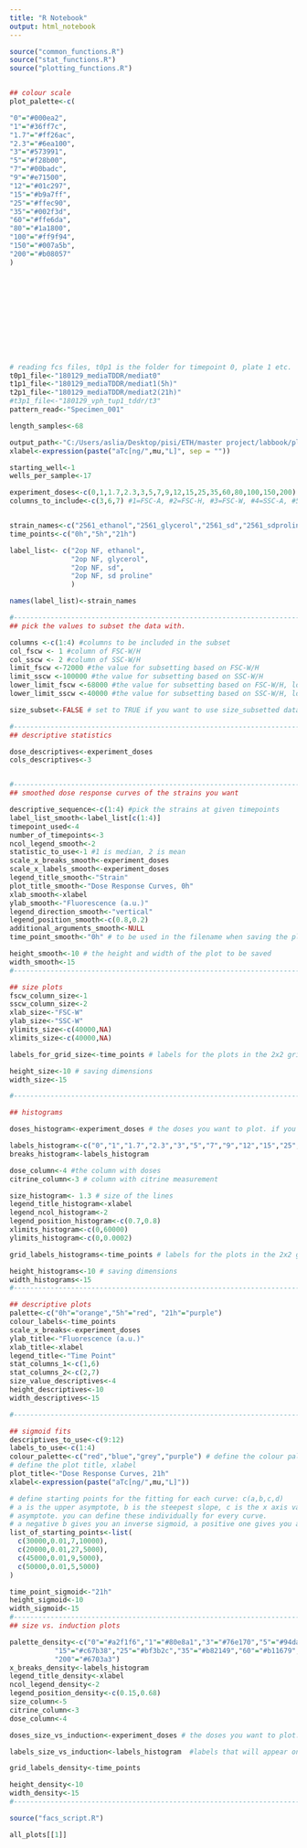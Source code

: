---
title: "R Notebook"
output: html_notebook
---


```{r set parameters}

source("common_functions.R")
source("stat_functions.R")
source("plotting_functions.R")


## colour scale
plot_palette<-c(

"0"="#000ea2",
"1"="#36ff7c",
"1.7"="#ff26ac",
"2.3"="#6ea100",
"3"="#573991",
"5"="#f28b00",
"7"="#00badc",
"9"="#e71500",
"12"="#01c297",
"15"="#b9a7ff",
"25"="#ffec90",
"35"="#002f3d",
"60"="#ffe6da",
"80"="#1a1800",
"100"="#ff9f94",
"150"="#007a5b",
"200"="#b08057"
)












# reading fcs files, t0p1 is the folder for timepoint 0, plate 1 etc.
t0p1_file<-"180129_mediaTDDR/mediat0"
t1p1_file<-"180129_mediaTDDR/mediat1(5h)"
t2p1_file<-"180129_mediaTDDR/mediat2(21h)"
#t3p1_file<-"180129_vph_tup1_tddr/t3"
pattern_read<-"Specimen_001"

length_samples<-68

output_path<-"C:/Users/aslia/Desktop/pisi/ETH/master project/labbook/plots/january18/180129_mediaTDDR" # for saving plots
xlabel<-expression(paste("aTc[ng/",mu,"L]", sep = "")) 

starting_well<-1
wells_per_sample<-17

experiment_doses<-c(0,1,1.7,2.3,3,5,7,9,12,15,25,35,60,80,100,150,200)
columns_to_include<-c(3,6,7) #1=FSC-A, #2=FSC-H, #3=FSC-W, #4=SSC-A, #5=SSC-H, #6=SSC-W, #7= 488 [C]-H


strain_names<-c("2561_ethanol","2561_glycerol","2561_sd","2561_sdproline") # all of them are just one strain, FRY2561
time_points<-c("0h","5h","21h")

label_list<- c("2op NF, ethanol",
               "2op NF, glycerol",
               "2op NF, sd",
               "2op NF, sd proline"
               )

names(label_list)<-strain_names

#---------------------------------------------------------------------------------------------------------------
## pick the values to subset the data with. 

columns <-c(1:4) #columns to be included in the subset
col_fscw <- 1 #column of FSC-W/H
col_sscw <- 2 #column of SSC-W/H
limit_fscw <-72000 #the value for subsetting based on FSC-W/H
limit_sscw <-100000 #the value for subsetting based on SSC-W/H
lower_limit_fscw <-68000 #the value for subsetting based on FSC-W/H, lower limit
lower_limit_sscw <-40000 #the value for subsetting based on SSC-W/H, lower limit

size_subset<-FALSE # set to TRUE if you want to use size_subsetted data, otherwise false.

#---------------------------------------------------------------------------------------------------------------
## descriptive statistics

dose_descriptives<-experiment_doses
cols_descriptives<-3


#---------------------------------------------------------------------------------------------------------------
## smoothed dose response curves of the strains you want

descriptive_sequence<-c(1:4) #pick the strains at given timepoints
label_list_smooth<-label_list[c(1:4)]
timepoint_used<-4
number_of_timepoints<-3
ncol_legend_smooth<-2
statistic_to_use<-1 #1 is median, 2 is mean
scale_x_breaks_smooth<-experiment_doses
scale_x_labels_smooth<-experiment_doses
legend_title_smooth<-"Strain"
plot_title_smooth<-"Dose Response Curves, 0h"
xlab_smooth<-xlabel
ylab_smooth<-"Fluorescence (a.u.)"
legend_direction_smooth<-"vertical"
legend_position_smooth<-c(0.8,0.2)
additional_arguments_smooth<-NULL
time_point_smooth<-"0h" # to be used in the filename when saving the plot.

height_smooth<-10 # the height and width of the plot to be saved
width_smooth<-15
#---------------------------------------------------------------------------------------------------------------

## size plots
fscw_column_size<-1
sscw_column_size<-2
xlab_size<-"FSC-W"
ylab_size<-"SSC-W"
ylimits_size<-c(40000,NA)
xlimits_size<-c(40000,NA)

labels_for_grid_size<-time_points # labels for the plots in the 2x2 grid

height_size<-10 # saving dimensions
width_size<-15

#---------------------------------------------------------------------------------------------------------------

## histograms

doses_histogram<-experiment_doses # the doses you want to plot. if you change this, you should change the manual colour scale inside the function as well. 

labels_histogram<-c("0","1","1.7","2.3","3","5","7","9","12","15","25","35","60","80","100","150","200") 
breaks_histogram<-labels_histogram

dose_column<-4 #the column with doses 
citrine_column<-3 # column with citrine measurement

size_histogram<- 1.3 # size of the lines
legend_title_histogram<-xlabel
legend_ncol_histogram<-2
legend_position_histogram<-c(0.7,0.8)
xlimits_histogram<-c(0,60000)
ylimits_histogram<-c(0,0.0002)

grid_labels_histograms<-time_points # labels for the plots in the 2x2 grid

height_histograms<-10 # saving dimensions
width_histograms<-15
#---------------------------------------------------------------------------------------------------------------

## descriptive plots
palette<-c("0h"="orange","5h"="red", "21h"="purple")
colour_labels<-time_points
scale_x_breaks<-experiment_doses
ylab_title<-"Fluorescence (a.u.)"
xlab_title<-xlabel
legend_title<-"Time Point"
stat_columns_1<-c(1,6)
stat_columns_2<-c(2,7)
size_value_descriptives<-4
height_descriptives<-10
width_descriptives<-15

#----------------------------------------------------------------------------------------------------------

## sigmoid fits
descriptives_to_use<-c(9:12)
labels_to_use<-c(1:4)
colour_palette<-c("red","blue","grey","purple") # define the colour palette for plotting
# define the plot title, xlabel
plot_title<-"Dose Response Curves, 21h"
xlabel<-expression(paste("aTc[ng/",mu,"L]"))

# define starting points for the fitting for each curve: c(a,b,c,d)
# a is the upper asymptote, b is the steepest slope, c is the x axis value at b, d is the lower 
# asymptote. you can define these individually for every curve.
# a negative b gives you an inverse sigmoid, a positive one gives you a sigmoid. 
list_of_starting_points<-list(
  c(30000,0.01,7,10000),
  c(20000,0.01,27,5000),
  c(45000,0.01,9,5000),
  c(50000,0.01,5,5000)
)

time_point_sigmoid<-"21h"
height_sigmoid<-10
width_sigmoid<-15
#----------------------------------------------------------------------------------------------------------
## size vs. induction plots

palette_density<-c("0"="#a2f1f6","1"="#80e8a1","3"="#76e170","5"="#94da61","7"="#b8d353","9"="#cdb745",
           "15"="#c67b38","25"="#bf3b2c","35"="#b82149","60"="#b11679","100"="#a90caa",
           "200"="#6703a3")
x_breaks_density<-labels_histogram
legend_title_density<-xlabel
ncol_legend_density<-2
legend_position_density<-c(0.15,0.68)
size_column<-5
citrine_column<-3
dose_column<-4

doses_size_vs_induction<-experiment_doses # the doses you want to plot. if you change this, you should change the manual colour scale inside the function as well. 

labels_size_vs_induction<-labels_histogram  #labels that will appear on the legend, and that determine the colour_scale_manual mappings. If you change anything here, change it in the colour scale inside the function as well. 

grid_labels_density<-time_points

height_density<-10
width_density<-15
#---------------------------------------------------------------------------------------------------------------

```


```{r}
source("facs_script.R")

all_plots[[1]]

```


